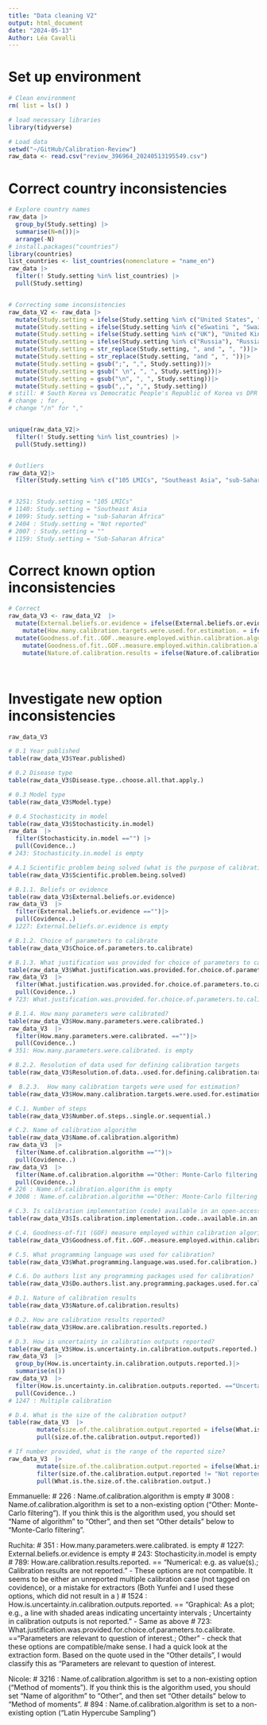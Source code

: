 ```yaml
---
title: "Data cleaning V2"
output: html_document
date: "2024-05-13"
Author: Léa Cavalli
---
```


# Set up environment
```r
# Clean environment
rm( list = ls() )

# load necessary libraries
library(tidyverse)

# Load data
setwd("~/GitHub/Calibration-Review")
raw_data <- read.csv("review_396964_20240513195549.csv")
```

# Correct country inconsistencies
```r
# Explore country names 
raw_data |> 
  group_by(Study.setting) |>
  summarise(N=n())|>
  arrange(-N)
# install.packages("countries")
library(countries)
list_countries <- list_countries(nomenclature = "name_en")
raw_data |> 
  filter(! Study.setting %in% list_countries) |> 
  pull(Study.setting)


# Correcting some inconsistencies
raw_data_V2 <- raw_data |>
  mutate(Study.setting = ifelse(Study.setting %in% c("United States", "USA"), "United States of America", Study.setting))|>
  mutate(Study.setting = ifelse(Study.setting %in% c("eSwatini ", "Swaziland"), "Eswatini", Study.setting))|>
  mutate(Study.setting = ifelse(Study.setting %in% c("UK"), "United Kingdom", Study.setting))|>
  mutate(Study.setting = ifelse(Study.setting %in% c("Russia"), "Russian Federation", Study.setting))|>
  mutate(Study.setting = str_replace(Study.setting, ", and ", ", "))|>
  mutate(Study.setting = str_replace(Study.setting, "and ", ", "))|>
  mutate(Study.setting = gsub(";", ",", Study.setting))|>
  mutate(Study.setting = gsub(" \n", ", ", Study.setting))|>
  mutate(Study.setting = gsub("\n", ", ", Study.setting))|>
  mutate(Study.setting = gsub(",,", ",", Study.setting))
# still: # South Korea vs Democratic People's Republic of Korea vs DPR Korea
# change ; for , 
# change "/n" for ","


unique(raw_data_V2|> 
  filter(! Study.setting %in% list_countries) |> 
  pull(Study.setting))


# Outliers 
raw_data_V2|> 
  filter(Study.setting %in% c("105 LMICs", "Southeast Asia", "sub-Saharan Africa", "Sub-Saharan Africa", "Not reported", ""))


# 3251: Study.setting = "105 LMICs"
# 1140: Study.setting = "Southeast Asia
# 1099: Study.setting = "sub-Saharan Africa"
# 2404 : Study.setting = "Not reported"
# 2007 : Study.setting = ""
# 1159: Study.setting = "Sub-Saharan Africa"

```


# Correct known option inconsistencies

```r
# Correct
raw_data_V3 <- raw_data_V2  |> 
  mutate(External.beliefs.or.evidence = ifelse(External.beliefs.or.evidence== "Other: No prior knowledge is incorporated for parameters to be calibrated.", "No prior knowledge is incorporated for parameters to be calibrated. ", External.beliefs.or.evidence))|>
    mutate(How.many.calibration.targets.were.used.for.estimation. = ifelse(How.many.calibration.targets.were.used.for.estimation.== "Other: Single", "Single ", How.many.calibration.targets.were.used.for.estimation.))|>
  mutate(Goodness.of.fit..GOF..measure.employed.within.calibration.algorithm = ifelse(Goodness.of.fit..GOF..measure.employed.within.calibration.algorithm== "Other: Other", "Other ", Goodness.of.fit..GOF..measure.employed.within.calibration.algorithm))|>
    mutate(Goodness.of.fit..GOF..measure.employed.within.calibration.algorithm = ifelse(Goodness.of.fit..GOF..measure.employed.within.calibration.algorithm== "Other: Data likelihood", "Data likelihood ", Goodness.of.fit..GOF..measure.employed.within.calibration.algorithm))|>
    mutate(Nature.of.calibration.results = ifelse(Nature.of.calibration.results== "Other: Sample estimate", "Sample estimate (multiple parameter sets)", Nature.of.calibration.results))




```



# Investigate new option inconsistencies

```r
raw_data_V3

# 0.1 Year published 
table(raw_data_V3$Year.published)

# 0.2 Disease type 
table(raw_data_V3$Disease.type..choose.all.that.apply.)

# 0.3 Model type 
table(raw_data_V3$Model.type)

# 0.4 Stochasticity in model 
table(raw_data_V3$Stochasticity.in.model)
raw_data  |> 
  filter(Stochasticity.in.model =="") |> 
  pull(Covidence..)
# 243: Stochasticity.in.model is empty

# A.1 Scientific problem being solved (what is the purpose of calibration?) 
table(raw_data_V3$Scientific.problem.being.solved)

# B.1.1. Beliefs or evidence
table(raw_data_V3$External.beliefs.or.evidence)
raw_data_V3  |> 
  filter(External.beliefs.or.evidence =="")|> 
  pull(Covidence..)
# 1227: External.beliefs.or.evidence is empty

# B.1.2. Choice of parameters to calibrate
table(raw_data_V3$Choice.of.parameters.to.calibrate)

# B.1.3. What justification was provided for choice of parameters to calibrate? Only for studies which calibrated a subset of parameters.
table(raw_data_V3$What.justification.was.provided.for.choice.of.parameters.to.calibrate.)
raw_data_V3  |> 
  filter(What.justification.was.provided.for.choice.of.parameters.to.calibrate. =="Parameters are relevant to question of interest.; Other")|> 
  pull(Covidence..)
# 723: What.justification.was.provided.for.choice.of.parameters.to.calibrate. =="Parameters are relevant to question of interest.; Other" - check that these options are compatible/make sense. I had a quick look at the extraction form. Based on the quote used in the "Other details", I would classify this as "Parameters are relevant to question of interest."

# B.1.4. How many parameters were calibrated?
table(raw_data_V3$How.many.parameters.were.calibrated.)
raw_data_V3  |> 
  filter(How.many.parameters.were.calibrated. =="")|> 
  pull(Covidence..)
# 351: How.many.parameters.were.calibrated. is empty

# B.2.2. Resolution of data used for defining calibration targets
table(raw_data_V3$Resolution.of.data..used.for.defining.calibration.targets)

#  B.2.3.  How many calibration targets were used for estimation?
table(raw_data_V3$How.many.calibration.targets.were.used.for.estimation.)

# C.1. Number of steps 
table(raw_data_V3$Number.of.steps..single.or.sequential.)

# C.2. Name of calibration algorithm 
table(raw_data_V3$Name.of.calibration.algorithm)
raw_data_V3  |> 
  filter(Name.of.calibration.algorithm =="")|> 
  pull(Covidence..)
raw_data_V3  |> 
  filter(Name.of.calibration.algorithm =="Other: Monte-Carlo filtering ")|> 
  pull(Covidence..)
# 226 : Name.of.calibration.algorithm is empty
# 3008 : Name.of.calibration.algorithm =="Other: Monte-Carlo filtering "

# C.3. Is calibration implementation (code) available in an open-access repository? 
table(raw_data_V3$Is.calibration.implementation..code..available.in.an.open.access.repository.)

# C.4. Goodness-of-fit (GOF) measure employed within calibration algorithm
table(raw_data_V3$Goodness.of.fit..GOF..measure.employed.within.calibration.algorithm)

# C.5. What programming language was used for calibration?
table(raw_data_V3$What.programming.language.was.used.for.calibration.)

# C.6. Do authors list any programming packages used for calibration?
table(raw_data_V3$Do.authors.list.any.programming.packages.used.for.calibration.)

# D.1. Nature of calibration results
table(raw_data_V3$Nature.of.calibration.results)

# D.2. How are calibration results reported? 
table(raw_data_V3$How.are.calibration.results.reported.)

# D.3. How is uncertainty in calibration outputs reported? 
table(raw_data_V3$How.is.uncertainty.in.calibration.outputs.reported.)
raw_data_V3  |> 
  group_by(How.is.uncertainty.in.calibration.outputs.reported.)|> 
  summarise(n())
raw_data_V3  |> 
  filter(How.is.uncertainty.in.calibration.outputs.reported. =="Uncertainty in calibration outputs is not reported.; Other ")|> 
  pull(Covidence..)
# 1247 : Multiple calibration

# D.4. What is the size of the calibration output? 
table(raw_data_V3  |> 
        mutate(size.of.the.calibration.output.reported = ifelse(What.is.the.size.of.the.calibration.output. == "Not reported", "Not reported", "[Number provided]"))|>
        pull(size.of.the.calibration.output.reported))

# If number provided, what is the range of the reported size? 
raw_data_V3  |> 
        mutate(size.of.the.calibration.output.reported = ifelse(What.is.the.size.of.the.calibration.output. == "Not reported", "Not reported", "[Number provided]"))|>
        filter(size.of.the.calibration.output.reported != "Not reported")|>
        pull(What.is.the.size.of.the.calibration.output.)

```



Emmanuelle: 
  # 226 : Name.of.calibration.algorithm is empty
  # 3008 : Name.of.calibration.algorithm is set to a non-existing option ("Other: Monte-Carlo filtering "). If you think this is the algorithm used, you should set "Name of algorithm" to "Other", and then set "Other details" below to "Monte-Carlo filtering". 


Ruchita: 
  # 351 :  How.many.parameters.were.calibrated. is empty
  # 1227: External.beliefs.or.evidence is empty
  # 243: Stochasticity.in.model is empty
  # 789: How.are.calibration.results.reported. == "Numerical: e.g. as value(s).; Calibration results are not reported. " - These options are not compatible. It seems to be either an unreported multiple calibration case (not tagged on covidence), or a mistake for extractors (Both Yunfei and I used these options, which did not result in a )
  # 1524 : How.is.uncertainty.in.calibration.outputs.reported. == "Graphical: As a plot; e.g., a line with shaded areas indicating uncertainty intervals ; Uncertainty in calibration outputs is not reported." - Same as above
  # 723: What.justification.was.provided.for.choice.of.parameters.to.calibrate. =="Parameters are relevant to question of interest.; Other" - check that these options are compatible/make sense. I had a quick look at the extraction form. Based on the quote used in the "Other details", I would classify this as "Parameters are relevant to question of interest.

Nicole: 
  # 3216 : Name.of.calibration.algorithm is set to a non-existing option ("Method of moments"). If you think this is the algorithm used, you should set "Name of algorithm" to "Other", and then set "Other details" below to "Method of moments". 
  # 894 : Name.of.calibration.algorithm is set to a non-existing option ("Latin Hypercube Sampling")	


